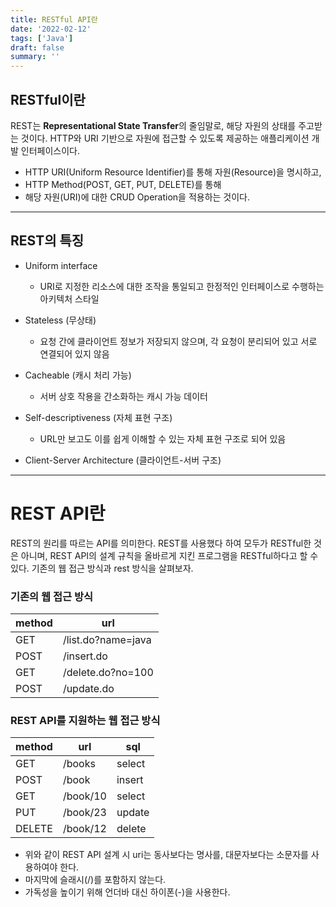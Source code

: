 ```yaml
---
title: RESTful API란
date: '2022-02-12'
tags: ['Java']
draft: false
summary: ''
---
```


## RESTful이란
REST는 **Representational State Transfer**의 줄임말로, 해당 자원의 상태를 주고받는 것이다. HTTP와 URI 기반으로 자원에 접근할 수 있도록 제공하는 애플리케이션 개발 인터페이스이다. 

- HTTP URI(Uniform Resource Identifier)를 통해 자원(Resource)을 명시하고, 
- HTTP Method(POST, GET, PUT, DELETE)를 통해 
- 해당 자원(URI)에 대한 CRUD Operation을 적용하는 것이다.

---

## REST의 특징
- Uniform interface
    - URI로 지정한 리소스에 대한 조작을 통일되고 한정적인 인터페이스로 수행하는 아키텍처 스타일

- Stateless (무상태)
    - 요청 간에 클라이언트 정보가 저장되지 않으며, 각 요청이 분리되어 있고 서로 연결되어 있지 않음

- Cacheable (캐시 처리 가능)
    - 서버 상호 작용을 간소화하는 캐시 가능 데이터

- Self-descriptiveness (자체 표현 구조)
    - URL만 보고도 이를 쉽게 이해할 수 있는 자체 표현 구조로 되어 있음

- Client-Server Architecture (클라이언트-서버 구조)

---

# REST API란
REST의 원리를 따르는 API를 의미한다. REST를 사용했다 하여 모두가 RESTful한 것은 아니며, REST API의 설계 규칙을 올바르게 지킨 프로그램을 RESTful하다고 할 수 있다. 기존의 웹 접근 방식과 rest 방식을 살펴보자.

### **기존의 웹 접근 방식**

| method | url |
| --- | --- |
| GET | /list.do?name=java |
| POST | /insert.do |
| GET | /delete.do?no=100 |
| POST | /update.do |

### **REST API를 지원하는 웹 접근 방식**

| method | url | sql |
| --- | --- | --- |
| GET | /books | select |
| POST | /book | insert |
| GET | /book/10 | select |
| PUT | /book/23 | update |
| DELETE | /book/12 | delete |

- 위와 같이 REST API 설계 시 uri는 동사보다는 명사를, 대문자보다는 소문자를 사용하여야 한다. 
- 마지막에 슬래시(/)를 포함하지 않는다.
- 가독성을 높이기 위해 언더바 대신 하이폰(-)을 사용한다.